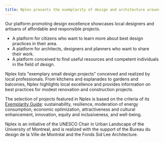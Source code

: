 ```yaml
---
title: Nplex presents the exemplarity of design and architecture around you
---
```


Our platform promoting design excellence showcases local designers and artisans of affordable and
responsible projects.

- A platform for citizens who want to learn more about best design practices in their area.
- A platform for architects, designers and planners who want to share their work.
- A platform conceived to find useful resources and competent individuals in the field of design.

Nplex lists "exemplary small design projects" conceived and realized by local professionals. From
kitchens and esplanades to gardens and balconies, Nplex highlights local excellence and provides
information on best practices for modest renovation and construction projects.

The selection of projects featured in Nplex is based on the criteria of its
[Exemplarity Guide](/en/guides): sustainability, resilience, moderation of energy consumption,
economic optimization, attractiveness and cultural enhancement, innovation, equity and
inclusiveness, and well-being.

Nplex is an initiative of the UNESCO Chair in Urban Landscape of the University of Montreal, and is
realized with the support of the Bureau du design de la Ville de Montréal and the Fonds Sid Lee
Architecture.
